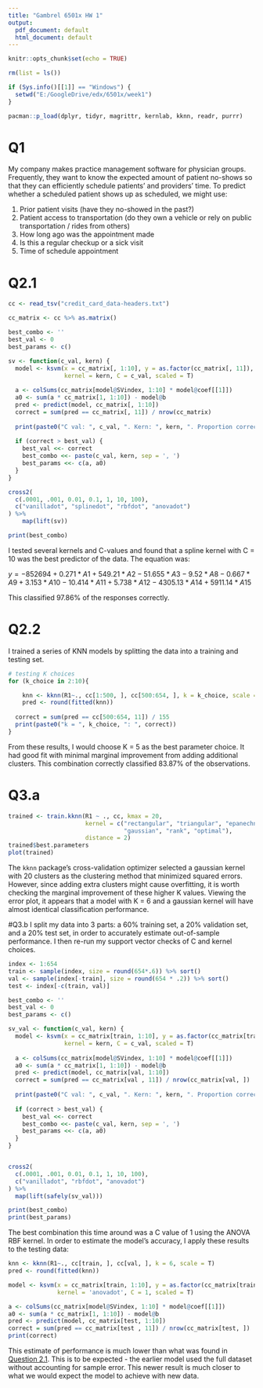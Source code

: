 ```yaml
---
title: "Gambrel 6501x HW 1"
output:
  pdf_document: default
  html_document: default
---
```


```r
knitr::opts_chunk$set(echo = TRUE)
```

```r
rm(list = ls())

if (Sys.info()[[1]] == "Windows") {
  setwd("E:/GoogleDrive/edx/6501x/week1")
} 

pacman::p_load(dplyr, tidyr, magrittr, kernlab, kknn, readr, purrr)
``` 
# Q1

My company makes practice management software for physician groups. Frequently, they want to know the expected amount of patient no-shows so that they can efficiently schedule patients' and providers' time. To predict whether a scheduled patient shows up as scheduled, we might use:

1. Prior patient visits (have they no-showed in the past?)
2. Patient access to transportation (do they own a vehicle or rely on public transportation / rides from others)
3. How long ago was the appointment made
4. Is this a regular checkup or a sick visit
5. Time of schedule appointment

# Q2.1 {#q21}
```r
cc <- read_tsv("credit_card_data-headers.txt")

cc_matrix <- cc %>% as.matrix()

best_combo <- ''
best_val <- 0
best_params <- c()

sv <- function(c_val, kern) {
  model <- ksvm(x = cc_matrix[, 1:10], y = as.factor(cc_matrix[, 11]), type = "C-svc",
                kernel = kern, C = c_val, scaled = T)
  
  a <- colSums(cc_matrix[model@SVindex, 1:10] * model@coef[[1]])
  a0 <- sum(a * cc_matrix[1, 1:10]) - model@b
  pred <- predict(model, cc_matrix[, 1:10])
  correct = sum(pred == cc_matrix[, 11]) / nrow(cc_matrix)
  
  print(paste0("C val: ", c_val, ". Kern: ", kern, ". Proportion correct: ", correct))
  
  if (correct > best_val) {
    best_val <<- correct
    best_combo <<- paste(c_val, kern, sep = ', ')
    best_params <<- c(a, a0)
  }
}

cross2(
  c(.0001, .001, 0.01, 0.1, 1, 10, 100),
  c("vanilladot", "splinedot", "rbfdot", "anovadot")
) %>%
    map(lift(sv))
```
```r
print(best_combo)
```
I tested several kernels and C-values and found that a spline kernel with C = 10 was the best predictor of the data. The equation was:

$y = -852694 + 0.271*A1 + 549.21*A2 - 51.655*A3 - 9.52*A8 - 0.667*A9 + 3.153*A10 - 10.414*A11 + 5.738*A12 - 4305.13*A14 + 5911.14*A15$

This classified 97.86% of the responses correctly.

# Q2.2
I trained a series of KNN models by splitting the data into a training and testing set.
```r
# testing K choices
for (k_choice in 2:10){

    knn <- kknn(R1~., cc[1:500, ], cc[500:654, ], k = k_choice, scale = T)
    pred <- round(fitted(knn))
  
  correct = sum(pred == cc[500:654, 11]) / 155
  print(paste0("k = ", k_choice, ": ", correct))
}
```
From these results, I would choose K = 5 as the best parameter choice. It had good fit with minimal marginal improvement from adding additional clusters. This combination correctly classified 83.87% of the observations.

# Q3.a
```r

trained <- train.kknn(R1 ~ ., cc, kmax = 20,
                      kernel = c("rectangular", "triangular", "epanechnikov",
                                 "gaussian", "rank", "optimal"),
                      distance = 2)
trained$best.parameters
plot(trained)
```

The `kknn` package's cross-validation optimizer selected a gaussian kernel with 20 clusters as the clustering method that minimized squared errors. However, since adding extra clusters might cause overfitting, it is worth checking the marginal improvement of these higher K values. Viewing the error plot, it appears that a model with K = 6 and a gaussian kernel will have almost identical classification performance.

#Q3.b
I split my data into 3 parts: a 60% training set, a 20% validation set, and a 20% test set, in order to accurately estimate out-of-sample performance. I then re-run my support vector checks of C and kernel choices.
```r
index <- 1:654
train <- sample(index, size = round(654*.6)) %>% sort()
val <- sample(index[-train], size = round(654 * .2)) %>% sort()
test <- index[-c(train, val)]

best_combo <- ''
best_val <- 0
best_params <- c()

sv_val <- function(c_val, kern) {
  model <- ksvm(x = cc_matrix[train, 1:10], y = as.factor(cc_matrix[train, 11]), type = "C-svc",
                kernel = kern, C = c_val, scaled = T)
  
  a <- colSums(cc_matrix[model@SVindex, 1:10] * model@coef[[1]])
  a0 <- sum(a * cc_matrix[1, 1:10]) - model@b
  pred <- predict(model, cc_matrix[val, 1:10])
  correct = sum(pred == cc_matrix[val , 11]) / nrow(cc_matrix[val, ])
  
  print(paste0("C val: ", c_val, ". Kern: ", kern, ". Proportion correct: ", correct))
  
  if (correct > best_val) {
    best_val <<- correct
    best_combo <<- paste(c_val, kern, sep = ', ')
    best_params <<- c(a, a0)
  }
}


cross2(
  c(.0001, .001, 0.01, 0.1, 1, 10, 100),
  c("vanilladot", "rbfdot", "anovadot")
) %>%
  map(lift(safely(sv_val)))
```
```r
print(best_combo)
print(best_params)
```

The best combination this time around was a C value of 1 using the ANOVA RBF kernel. In order to estimate the model's accuracy, I apply these results to the testing data:
```r
knn <- kknn(R1~., cc[train, ], cc[val, ], k = 6, scale = T)
pred <- round(fitted(knn))

model <- ksvm(x = cc_matrix[train, 1:10], y = as.factor(cc_matrix[train, 11]), type = "C-svc",
              kernel = 'anovadot', C = 1, scaled = T)

a <- colSums(cc_matrix[model@SVindex, 1:10] * model@coef[[1]])
a0 <- sum(a * cc_matrix[1, 1:10]) - model@b
pred <- predict(model, cc_matrix[test, 1:10])
correct = sum(pred == cc_matrix[test , 11]) / nrow(cc_matrix[test, ])
print(correct)
```
This estimate of performance is much lower than what was found in [Question 2.1](#q21). This is to be expected - the earlier model used the full dataset without accounting for sample error. This newer result is much closer to what we would expect the model to achieve with new data.